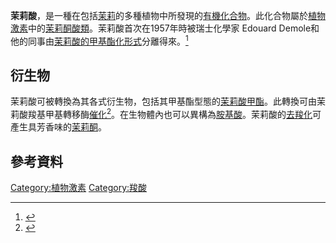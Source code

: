 {{Expand language|en}}{{chembox
| Verifiedfields = changed
| Watchedfields = changed
| verifiedrevid = 420895015
| Name = 茉莉酸
| ImageFile = Jasmonicacid.svg
| ImageName = 茉莉酸
| NameEn=Jasmonic acid
| ImageFile1 = Jasmonic acid molecule ball.png
| ImageSize1 = 200
| ImageAlt1 = Ball-and-stick model of jasmonic acid
| PIN = [(1''R'',2''R'')-3-氧-2-[(2''Z'')-戊-2-烯-1-基]環戊基]乙酸
| OtherNames =(−)-茉莉酸<br />JA, (''1R,2R'')-3-氧-2-(''2Z'')-2-戊烯基-環戊基乙酸 <br />
{(1R,2R)-3-氧-2-[(2Z)-2-戊烯-1-基]環戊基}乙酸
|Section1={{Chembox Identifiers
| CASNo_Ref = {{cascite|correct|CAS}}
| CASNo = 6894-38-8
| UNII_Ref = {{fdacite|correct|FDA}}
| UNII = 6RI5N05OWW
| PubChem = 5281166
| ChemSpiderID_Ref = {{chemspidercite|changed|chemspider}}
| ChemSpiderID = 4444606
| ChEBI_Ref = {{ebicite|changed|EBI}}
| ChEBI = 18292
| SMILES = CC/C=C\C[C@@H]1[C@H](CCC1=O)CC(=O)O
| InChI = 1/C12H18O3/c1-2-3-4-5-10-9(8-12(14)15)6-7-11(10)13/h3-4,9-10H,2,5-8H2,1H3,(H,14,15)/b4-3-/t9-,10-/m1/s1
| InChIKey = ZNJFBWYDHIGLCU-HWKXXFMVBZ
| StdInChI_Ref = {{stdinchicite|changed|chemspider}}
| StdInChI = 1S/C12H18O3/c1-2-3-4-5-10-9(8-12(14)15)6-7-11(10)13/h3-4,9-10H,2,5-8H2,1H3,(H,14,15)/b4-3-/t9-,10-/m1/s1
| StdInChIKey_Ref = {{stdinchicite|changed|chemspider}}
| StdInChIKey = ZNJFBWYDHIGLCU-HWKXXFMVSA-N
  }}
|Section2={{Chembox Properties
| Formula = C<sub>12</sub>H<sub>18</sub>O<sub>3</sub>
| MolarMass = 210.27
| Density = 1.1 g/cm<sup>3</sup>
| MeltingPt = 
| BoilingPt = {{convert|160|C|K}}(在0.7 毫米汞柱壓力下測量)
| BoilingPt_notes = 
  }}
}}'''茉莉酸'''，是一種在包括[[茉莉花|茉莉]]的多種植物中所發現的[[有機化合物|有機化合物]]。此化合物屬於[[植物激素|植物激素]]中的[[茉莉酮酸|茉莉酮酸類]]。茉莉酸首次在1957年時被瑞士化學家 Edouard Demole和他的同事由[[茉莉酸甲酯|茉莉酸的甲基酯化形式]]分離得來。<ref>{{cite journal|title=Isolement et determination de la structure du jasmonate de methyle, constituent odorant characteristique de l'essence de jasmin|first1=E.|last2=Lederer|first2=E.|date=1962|journal=Helvetica Chimica Acta|doi=10.1002/hlca.19620450233|volume=45|pages=675–685|language=fr|trans-title=Isolation and determination of the structure of methyl jasmonate, the aromatic constituent [that is] characteristic of the essential oil of jasmine|last3=Mercier|first3=D.|last1=Demole}}{{cite journal|title=The chemistry and creative legacy of methyl jasmonate and hedione|url=https://perfumerflavorist.texterity.com/perfumerflavorist/201112?pg=40#pg40|first1=Christian|date=December 2011|journal=Perfumer & Flavorist|volume=36|pages=36–48|last1=Chapuis|access-date=2021-09-09|archive-date=2021-11-27|archive-url=https://web.archive.org/web/20211127205651/https://perfumerflavorist.texterity.com/perfumerflavorist/201112?pg=40#pg40|dead-url=no}}</ref>

== 衍生物 ==
{{Main|茉莉酮酸}}
茉莉酸可被轉換為其各式衍生物，包括其甲基酯型態的[[茉莉酸甲酯|茉莉酸甲酯]]。此轉換可由茉莉酸羧基甲基轉移酶[[催化|催化]]<ref>{{Cite journal|title=Jasmonic acid carboxyl methyltransferase: a key enzyme for jasmonate-regulated plant responses|first1=H. S.|last2=Song|first2=J. T.|date=2001-04-10|journal=Proceedings of the National Academy of Sciences of the United States of America|issue=8|doi=10.1073/pnas.081557298|volume=98|pages=4788–4793|bibcode=2001PNAS...98.4788S|issn=0027-8424|pmc=31912|pmid=11287667|last3=Cheong|first3=J. J.|last4=Lee|first4=Y. H.|last5=Lee|first5=Y. W.|last6=Hwang|first6=I.|last7=Lee|first7=J. S.|last8=Choi|first8=Y. D.|last1=Seo|doi-access=free}}</ref>。在生物體內也可以異構為[[胺基酸|胺基酸]]。茉莉酸的[[脫羧反應|去羧化]]可產生具芳香味的[[茉莉酮|茉莉酮]]。

== 參考資料 ==
{{reflist}}

[[Category:植物激素|Category:植物激素]]
[[Category:羧酸|Category:羧酸]]